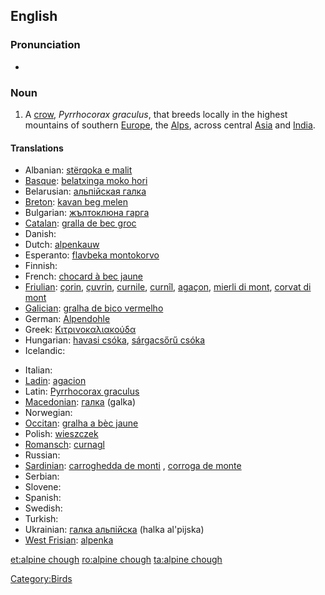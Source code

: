 {{wikipedia}}
==English==

===Pronunciation===
* {{IPA|/ˈalpaɪnˈtʃʌf/}}

===Noun===
{{en-noun|sg=[[alpine]] [[chough]]}}

# A [[crow]], ''Pyrrhocorax graculus'', that breeds locally in the highest mountains of southern [[Europe]], the [[Alps]], across central [[Asia]] and [[India]].

====Translations====
{{trans-top|alpine chough}}
* Albanian: [[stërqoka e malit]]
* [[Basque]]: [[belatxinga moko hori]]
* Belarusian: [[альпiйская галка]] {{f}}
* [[Breton]]: [[kavan beg melen]]
* Bulgarian: [[жълтоклюна гарга]] {{f}}
* [[Catalan]]: [[gralla de bec groc]] {{f}}
* Danish: {{t|da|alpeallike|c}}
* Dutch: [[alpenkauw]] {{m}}
* Esperanto: [[flavbeka montokorvo]]
* Finnish: {{t-|fi|alppinaakka}}
* French: [[chocard à bec jaune]] {{m}}
* [[Friulian]]: [[çorin]], [[çuvrin]], [[curnile]], [[curnîl]], [[agaçon]], [[mierli di mont]], [[corvat di mont]]
* [[Galician]]: [[gralha de bico vermelho]] {{f}}
* German: [[Alpendohle]] {{f}}
* Greek: [[Κιτρινοκαλιακούδα]] {{f}}
* Hungarian: [[havasi csóka]], [[sárgacsőrű csóka]]
* Icelandic: {{t|is|fjallkorpungur}}
{{trans-mid}}
* Italian: {{t-|it|gracchio alpino|m}}
* [[Ladin]]: [[agacion]]
* Latin: [[Pyrrhocorax graculus]] {{m}}
* [[Macedonian]]: [[гaлкa]] (galka) {{f}}
* Norwegian: {{t|no|alpekaie}}
* [[Occitan]]: [[gralha a bèc jaune]] {{f}}
* Polish: [[wieszczek]] {{m}}
* [[Romansch]]: [[curnagl]]
* Russian: {{t|ru|альпийская галка|f|tr=al’píjskaja gálka}}
* [[Sardinian]]: [[carroghedda de monti]] {{f}}, [[corroga de monte]] {{f}}
* Serbian: {{t|sr|жутокљуна галица|f|tr=[[žutokljuna galica]]|sc=Cyrl}}
* Slovene: {{t|sl|planinska kavka|f}}
* Spanish: {{t-|es|chova piquigualda|f}}
* Swedish: {{t|sv|alpkaja|c}}
* Turkish: {{t+|tr|sarı gagalı dağ kargası}}
* Ukrainian: [[галка альпiйска]] (halka al'pijska) {{f}}
* [[West Frisian]]: [[alpenka]]
{{trans-bottom}}

[[Category:Birds]]

[[et:alpine chough]]
[[ro:alpine chough]]
[[ta:alpine chough]]